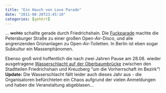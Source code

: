 ```yaml
---
title: "Ein Hauch von Love Parade"
date: "2011-08-20T23:45:10"
categories: [gehört]
---
```


... ~~wehte~~ schallte gerade durch Friedrichshain. Die [Fuckparade](http://fuckparade2009.blogsport.de/) machte die Petersburger Straße zu einer großen Open-Air-Disco, und alle angrenzenden Grünanlagen zu Open-Air-Toiletten. In Berlin ist eben sogar Subkultur ein Massenphänomen.

Ebenso groß wird hoffentlich die nach zwei Jahren Pause am 28.08. wieder ausgetragene [Wasserschlacht auf der Oberbaumbrücke](http://www.xhain.info/wasserschlacht/) zwischen den Stadtteilen Friedrichshain und Kreuzberg "um die Vorherrschaft im Bezirk"! **Update:** Die Wasserschlacht fällt leider auch dieses Jahr aus - die Organisatoren befürchteten ein Chaos aufgrund der vielen Anmeldungen und haben die Veranstaltung abgeblasen...
